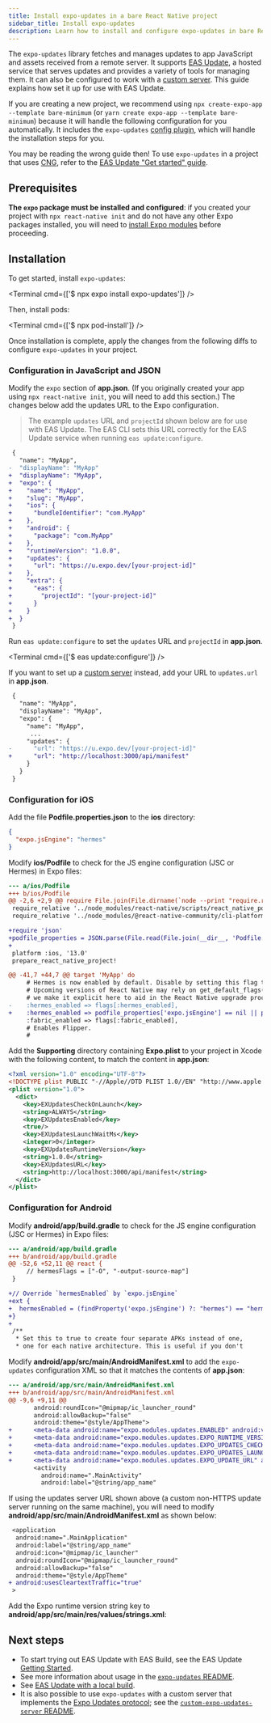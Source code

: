 ```yaml
---
title: Install expo-updates in a bare React Native project
sidebar_title: Install expo-updates
description: Learn how to install and configure expo-updates in bare React Native projects.
---
```



The `expo-updates` library fetches and manages updates to app JavaScript and assets received from a remote server. It supports [EAS Update](/eas-update/introduction), a hosted service that serves updates and provides a variety of tools for managing them. It can also be configured to work with a [custom server](/eas-update/custom-updates-server/). This guide explains how set it up for use with EAS Update.

<Collapsible summary="Do you need to create a new project?">

If you are creating a new project, we recommend using `npx create-expo-app --template bare-minimum` (or `yarn create expo-app --template bare-minimum`) because it will handle the following configuration for you automatically. It includes the `expo-updates` [config plugin](/config-plugins/introduction/), which will handle the installation steps for you.

</Collapsible>

<Collapsible summary="Do you use Continuous Native Generation (CNG) in your project?">

You may be reading the wrong guide then! To use `expo-updates` in a project that uses [CNG](/workflow/continuous-native-generation/), refer to the [EAS Update "Get started" guide](/eas-update/getting-started/).

</Collapsible>

## Prerequisites

**The `expo` package must be installed and configured**: if you created your project with `npx react-native init` and do not have any other Expo packages installed, you will need to [install Expo modules](/bare/installing-expo-modules) before proceeding.

## Installation

To get started, install `expo-updates`:

<Terminal cmd={['$ npx expo install expo-updates']} />

Then, install pods:

<Terminal cmd={['$ npx pod-install']} />

Once installation is complete, apply the changes from the following diffs to configure `expo-updates` in your project.

### Configuration in JavaScript and JSON

Modify the `expo` section of **app.json**. (If you originally created your app using `npx react-native init`, you will need to add this section.)
The changes below add the updates URL to the Expo configuration.

> The example `updates` URL and `projectId` shown below are for use with EAS Update. The EAS CLI sets this URL correctly for the EAS Update service when running `eas update:configure`.

```diff app.json
 {
   "name": "MyApp",
-  "displayName": "MyApp"
+  "displayName": "MyApp",
+  "expo": {
+    "name": "MyApp",
+    "slug": "MyApp",
+    "ios": {
+      "bundleIdentifier": "com.MyApp"
+    },
+    "android": {
+      "package": "com.MyApp"
+    },
+    "runtimeVersion": "1.0.0",
+    "updates": {
+      "url": "https://u.expo.dev/[your-project-id]"
+    },
+    "extra": {
+      "eas": {
+        "projectId": "[your-project-id]"
+      }
+    }
+  }
 }
```

Run `eas update:configure` to set the `updates` URL and `projectId` in **app.json**.

<Terminal cmd={['$ eas update:configure']} />

If you want to set up a [custom server](/eas-update/custom-updates-server) instead, add your URL to `updates.url` in **app.json**.

```diff app.json
 {
   "name": "MyApp",
   "displayName": "MyApp",
   "expo": {
     "name": "MyApp",
      ...
     "updates": {
-      "url": "https://u.expo.dev/[your-project-id]"
+      "url": "http://localhost:3000/api/manifest"
     }
   }
 }
```

### Configuration for iOS

Add the file **Podfile.properties.json** to the **ios** directory:

```json ios/Podfile.properties.json
{
  "expo.jsEngine": "hermes"
}
```

Modify **ios/Podfile** to check for the JS engine configuration (JSC or Hermes) in Expo files:

```diff ios/Podfile
--- a/ios/Podfile
+++ b/ios/Podfile
@@ -2,6 +2,9 @@ require File.join(File.dirname(`node --print "require.resolve('expo/package.json
 require_relative '../node_modules/react-native/scripts/react_native_pods'
 require_relative '../node_modules/@react-native-community/cli-platform-ios/native_modules'

+require 'json'
+podfile_properties = JSON.parse(File.read(File.join(__dir__, 'Podfile.properties.json'))) rescue {}
+
 platform :ios, '13.0'
 prepare_react_native_project!

@@ -41,7 +44,7 @@ target 'MyApp' do
     # Hermes is now enabled by default. Disable by setting this flag to false.
     # Upcoming versions of React Native may rely on get_default_flags(), but
     # we make it explicit here to aid in the React Native upgrade process.
-    :hermes_enabled => flags[:hermes_enabled],
+    :hermes_enabled => podfile_properties['expo.jsEngine'] == nil || podfile_properties['expo.jsEngine'] == 'hermes',
     :fabric_enabled => flags[:fabric_enabled],
     # Enables Flipper.
     #

```

Add the **Supporting** directory containing **Expo.plist** to your project in Xcode with the following content, to match the content in **app.json**:

```xml Expo.plist
<?xml version="1.0" encoding="UTF-8"?>
<!DOCTYPE plist PUBLIC "-//Apple//DTD PLIST 1.0//EN" "http://www.apple.com/DTDs/PropertyList-1.0.dtd">
<plist version="1.0">
  <dict>
    <key>EXUpdatesCheckOnLaunch</key>
    <string>ALWAYS</string>
    <key>EXUpdatesEnabled</key>
    <true/>
    <key>EXUpdatesLaunchWaitMs</key>
    <integer>0</integer>
    <key>EXUpdatesRuntimeVersion</key>
    <string>1.0.0</string>
    <key>EXUpdatesURL</key>
    <string>http://localhost:3000/api/manifest</string>
  </dict>
</plist>
```

### Configuration for Android

Modify **android/app/build.gradle** to check for the JS engine configuration (JSC or Hermes) in Expo files:

```diff android/app/build.gradle
--- a/android/app/build.gradle
+++ b/android/app/build.gradle
@@ -52,6 +52,11 @@ react {
     // hermesFlags = ["-O", "-output-source-map"]
 }

+// Override `hermesEnabled` by `expo.jsEngine`
+ext {
+  hermesEnabled = (findProperty('expo.jsEngine') ?: "hermes") == "hermes"
+}
+
 /**
  * Set this to true to create four separate APKs instead of one,
  * one for each native architecture. This is useful if you don't
```

Modify **android/app/src/main/AndroidManifest.xml** to add the `expo-updates` configuration XML so that it matches the contents of **app.json**:

```diff android/app/src/main/AndroidManifest.xml
--- a/android/app/src/main/AndroidManifest.xml
+++ b/android/app/src/main/AndroidManifest.xml
@@ -9,6 +9,11 @@
       android:roundIcon="@mipmap/ic_launcher_round"
       android:allowBackup="false"
       android:theme="@style/AppTheme">
+      <meta-data android:name="expo.modules.updates.ENABLED" android:value="true"/>
+      <meta-data android:name="expo.modules.updates.EXPO_RUNTIME_VERSION" android:value="@string/expo_runtime_version"/>
+      <meta-data android:name="expo.modules.updates.EXPO_UPDATES_CHECK_ON_LAUNCH" android:value="ALWAYS"/>
+      <meta-data android:name="expo.modules.updates.EXPO_UPDATES_LAUNCH_WAIT_MS" android:value="0"/>
+      <meta-data android:name="expo.modules.updates.EXPO_UPDATE_URL" android:value="http://localhost:3000/api/manifest"/>
       <activity
         android:name=".MainActivity"
         android:label="@string/app_name"
```

If using the updates server URL shown above (a custom non-HTTPS update server running on the same machine), you will need to modify **android/app/src/main/AndroidManifest.xml** as shown below:

```diff android/app/src/main/AndroidManifest.xml
 <application
  android:name=".MainApplication"
  android:label="@string/app_name"
  android:icon="@mipmap/ic_launcher"
  android:roundIcon="@mipmap/ic_launcher_round"
  android:allowBackup="false"
  android:theme="@style/AppTheme"
+ android:usesCleartextTraffic="true"
 >
```

Add the Expo runtime version string key to **android/app/src/main/res/values/strings.xml**:

<DiffBlock source="/static/diffs/expo-update-strings-xml.diff" />

## Next steps

- To start trying out EAS Update with EAS Build, see the EAS Update [Getting Started](/eas-update/getting-started/).
- See more information about usage in the [`expo-updates` README](https://github.com/expo/expo/tree/main/packages/expo-updates/README.md).
- See [EAS Update with a local build](/eas-update/build-locally/).
- It is also possible to use `expo-updates` with a custom server that implements the [Expo Updates protocol](/technical-specs/expo-updates-1/); see the [`custom-expo-updates-server` README](https://github.com/expo/custom-expo-updates-server#readme).
